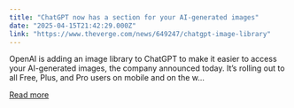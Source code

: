 ```yaml
---
title: "ChatGPT now has a section for your AI-generated images"
date: "2025-04-15T21:42:29.000Z"
link: "https://www.theverge.com/news/649247/chatgpt-image-library"
---
```


OpenAI is adding an image library to ChatGPT to make it easier to access your AI-generated images, the company announced today. It’s rolling out to all Free, Plus, and Pro users on mobile and on the w...

[Read more](https://www.theverge.com/news/649247/chatgpt-image-library)
